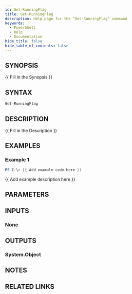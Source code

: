 ```yaml
---
id: Get-RunningFlag
title: Get-RunningFlag
description: Help page for the "Get-RunningFlag" command
keywords:
  - PowerShell
  - Help
  - Documentation
hide_title: false
hide_table_of_contents: false
---
```


## SYNOPSIS

\{\{ Fill in the Synopsis \}\}

## SYNTAX

```powershell
Get-RunningFlag
```

## DESCRIPTION

\{\{ Fill in the Description \}\}

## EXAMPLES

### Example 1

```powershell
PS C:\> {{ Add example code here }}
```

\{\{ Add example description here \}\}

## PARAMETERS

## INPUTS

### None

## OUTPUTS

### System.Object

## NOTES

## RELATED LINKS
